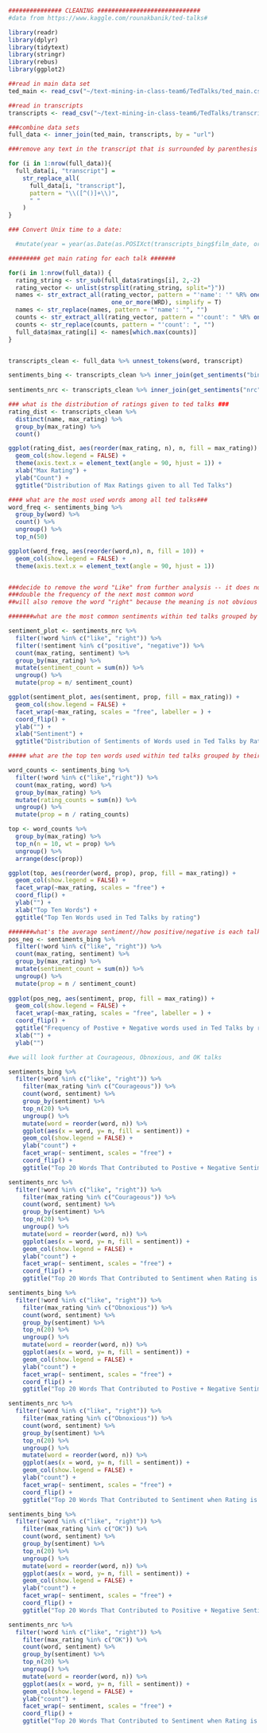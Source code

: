 ```r
############### CLEANING #############################
#data from https://www.kaggle.com/rounakbanik/ted-talks#

library(readr)
library(dplyr)
library(tidytext)
library(stringr)
library(rebus)
library(ggplot2)

##read in main data set
ted_main <- read_csv("~/text-mining-in-class-team6/TedTalks/ted_main.csv")

##read in transcripts
transcripts <- read_csv("~/text-mining-in-class-team6/TedTalks/transcripts.csv")

###combine data sets
full_data <- inner_join(ted_main, transcripts, by = "url")

###remove any text in the transcript that is surrounded by parenthesis

for (i in 1:nrow(full_data)){
  full_data[i, "transcript"] = 
    str_replace_all(
      full_data[i, "transcript"],
      pattern = "\\([^()]+\\)", 
      " "
    )
}

### Convert Unix time to a date:

  #mutate(year = year(as.Date(as.POSIXct(transcripts_bing$film_date, origin="1970-01-01"))))

######### get main rating for each talk #######

for(i in 1:nrow(full_data)) {
  rating_string <- str_sub(full_data$ratings[i], 2,-2)
  rating_vector <- unlist(strsplit(rating_string, split="}"))
  names <- str_extract_all(rating_vector, pattern = "'name': '" %R% one_or_more(WRD) %R% optional('-') %R% 
                             one_or_more(WRD), simplify = T)
  names <- str_replace(names, pattern = "'name': '", "")
  counts <- str_extract_all(rating_vector, pattern = "'count': " %R% one_or_more(DGT), simplify = T)
  counts <- str_replace(counts, pattern = "'count': ", "")
  full_data$max_rating[i] <- names[which.max(counts)]
}


transcripts_clean <- full_data %>% unnest_tokens(word, transcript)

sentiments_bing <- transcripts_clean %>% inner_join(get_sentiments("bing")) 
                
sentiments_nrc <- transcripts_clean %>% inner_join(get_sentiments("nrc")) %>% filter(!word %in% c("like"))
```


```r
### what is the distribution of ratings given to ted talks ###
rating_dist <- transcripts_clean %>%
  distinct(name, max_rating) %>%
  group_by(max_rating) %>%
  count()

ggplot(rating_dist, aes(reorder(max_rating, n), n, fill = max_rating)) +
  geom_col(show.legend = FALSE) + 
  theme(axis.text.x = element_text(angle = 90, hjust = 1)) + 
  xlab("Max Rating") + 
  ylab("Count") +
  ggtitle("Distribution of Max Ratings given to all Ted Talks")
```

```r
#### what are the most used words among all ted talks###
word_freq <- sentiments_bing %>%
  group_by(word) %>%
  count() %>%
  ungroup() %>%
  top_n(50)

ggplot(word_freq, aes(reorder(word,n), n, fill = 10)) + 
  geom_col(show.legend = FALSE) +
  theme(axis.text.x = element_text(angle = 90, hjust = 1))


###decide to remove the word "Like" from further analysis -- it does not have a sentiment and has almost
###double the frequency of the next most common word
##will also remove the word "right" because the meaning is not obvious out of context
```

```r
#######what are the most common sentiments within ted talks grouped by their most popular rating#########

sentiment_plot <- sentiments_nrc %>%
  filter(!word %in% c("like", "right")) %>%
  filter(!sentiment %in% c("positive", "negative")) %>%
  count(max_rating, sentiment) %>%
  group_by(max_rating) %>%
  mutate(sentiment_count = sum(n)) %>%
  ungroup() %>%
  mutate(prop = n/ sentiment_count)

ggplot(sentiment_plot, aes(sentiment, prop, fill = max_rating)) +
  geom_col(show.legend = FALSE) +
  facet_wrap(~max_rating, scales = "free", labeller = ) +
  coord_flip() + 
  ylab("") + 
  xlab("Sentiment") +
  ggtitle("Distribution of Sentiments of Words used in Ted Talks by Rating")


```

```r
##### what are the top ten words used within ted talks grouped by their most popular rating #####

word_counts <- sentiments_bing %>%
  filter(!word %in% c("like","right")) %>%
  count(max_rating, word) %>%
  group_by(max_rating) %>%
  mutate(rating_counts = sum(n)) %>%
  ungroup() %>%
  mutate(prop = n / rating_counts) 

top <- word_counts %>%
  group_by(max_rating) %>%
  top_n(n = 10, wt = prop) %>%
  ungroup() %>%
  arrange(desc(prop)) 

ggplot(top, aes(reorder(word, prop), prop, fill = max_rating)) +
  geom_col(show.legend = FALSE) +
  facet_wrap(~max_rating, scales = "free") +
  coord_flip() + 
  ylab("") +
  xlab("Top Ten Words") + 
  ggtitle("Top Ten Words used in Ted Talks by rating")
```



```r
#######what's the average sentiment//how positive/negative is each talk grouped by popular rating#########
pos_neg <- sentiments_bing %>%
  filter(!word %in% c("like", "right")) %>%
  count(max_rating, sentiment) %>%
  group_by(max_rating) %>% 
  mutate(sentiment_count = sum(n)) %>%
  ungroup() %>%
  mutate(prop = n / sentiment_count)
  
ggplot(pos_neg, aes(sentiment, prop, fill = max_rating)) +
  geom_col(show.legend = FALSE) +
  facet_wrap(~max_rating, scales = "free", labeller = ) +
  coord_flip() + 
  ggtitle("Frequency of Postive + Negative words used in Ted Talks by rating") + 
  xlab("") + 
  ylab("")

#we will look further at Courageous, Obnoxious, and OK talks
```

```r
sentiments_bing %>%
  filter(!word %in% c("like", "right")) %>%
    filter(max_rating %in% c("Courageous")) %>%
    count(word, sentiment) %>%
    group_by(sentiment) %>%
    top_n(20) %>%
    ungroup() %>%
    mutate(word = reorder(word, n)) %>%
    ggplot(aes(x = word, y= n, fill = sentiment)) +
    geom_col(show.legend = FALSE) +
    ylab("count") +
    facet_wrap(~ sentiment, scales = "free") +
    coord_flip() +
    ggtitle("Top 20 Words That Contributed to Postive + Negative Sentiment when Rating is Courageous")

```

```r
sentiments_nrc %>%
  filter(!word %in% c("like", "right")) %>%
    filter(max_rating %in% c("Courageous")) %>%
    count(word, sentiment) %>%
    group_by(sentiment) %>%
    top_n(20) %>%
    ungroup() %>%
    mutate(word = reorder(word, n)) %>%
    ggplot(aes(x = word, y= n, fill = sentiment)) +
    geom_col(show.legend = FALSE) +
    ylab("count") +
    facet_wrap(~ sentiment, scales = "free") +
    coord_flip() +
    ggtitle("Top 20 Words That Contributed to Sentiment when Rating is Courageous")
```




```r
sentiments_bing %>%
  filter(!word %in% c("like", "right")) %>%
    filter(max_rating %in% c("Obnoxious")) %>%
    count(word, sentiment) %>%
    group_by(sentiment) %>%
    top_n(20) %>%
    ungroup() %>%
    mutate(word = reorder(word, n)) %>%
    ggplot(aes(x = word, y= n, fill = sentiment)) +
    geom_col(show.legend = FALSE) +
    ylab("count") +
    facet_wrap(~ sentiment, scales = "free") +
    coord_flip() +
    ggtitle("Top 20 Words That Contributed to Postive + Negative Sentiment when Rating is Obnoxious")

```
```r
sentiments_nrc %>%
  filter(!word %in% c("like", "right")) %>%
    filter(max_rating %in% c("Obnoxious")) %>%
    count(word, sentiment) %>%
    group_by(sentiment) %>%
    top_n(20) %>%
    ungroup() %>%
    mutate(word = reorder(word, n)) %>%
    ggplot(aes(x = word, y= n, fill = sentiment)) +
    geom_col(show.legend = FALSE) +
    ylab("count") +
    facet_wrap(~ sentiment, scales = "free") +
    coord_flip() +
    ggtitle("Top 20 Words That Contributed to Sentiment when Rating is Obnoxious")
```

```r
sentiments_bing %>%
  filter(!word %in% c("like", "right")) %>%
    filter(max_rating %in% c("OK")) %>%
    count(word, sentiment) %>%
    group_by(sentiment) %>%
    top_n(20) %>%
    ungroup() %>%
    mutate(word = reorder(word, n)) %>%
    ggplot(aes(x = word, y= n, fill = sentiment)) +
    geom_col(show.legend = FALSE) +
    ylab("count") +
    facet_wrap(~ sentiment, scales = "free") +
    coord_flip() +
    ggtitle("Top 20 Words That Contributed to Positive + Negative Sentiment when Rating is OK")

```


```r
sentiments_nrc %>%
  filter(!word %in% c("like", "right")) %>%
    filter(max_rating %in% c("OK")) %>%
    count(word, sentiment) %>%
    group_by(sentiment) %>%
    top_n(20) %>%
    ungroup() %>%
    mutate(word = reorder(word, n)) %>%
    ggplot(aes(x = word, y= n, fill = sentiment)) +
    geom_col(show.legend = FALSE) +
    ylab("count") +
    facet_wrap(~ sentiment, scales = "free") +
    coord_flip() +
    ggtitle("Top 20 Words That Contributed to Sentiment when Rating is OK")
```
